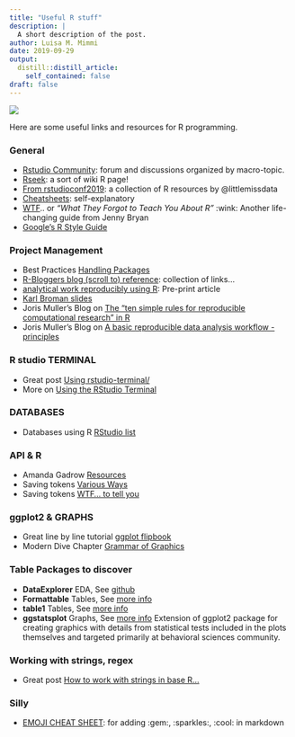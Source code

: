 ```yaml
---
title: "Useful R stuff"
description: |
  A short description of the post.
author: Luisa M. Mimmi
date: 2019-09-29
output:
  distill::distill_article:
    self_contained: false
draft: false
---
```


![](dilbertprogramming.png) 

<!-- <img src="Rcupcake.jpg" width="40%"> -->

Here are some useful links and resources for R programming. 




### General

+ [Rstudio Community](https://community.rstudio.com/): forum and discussions organized by macro-topic.
+ [Rseek](https://rseek.org/): a sort of wiki R page!
+ [From rstudioconf2019](https://www.littlemissdata.com/blog/rstudioconf2019): a collection of R resources by @littlemissdata
+ [Cheatsheets](https://www.rstudio.com/resources/cheatsheets/): self-explanatory
+ [WTF](https://whattheyforgot.org/).. or _"What They Forgot to Teach You About R"_ :wink: Another life-changing guide from Jenny Bryan 
+ [Google's R Style Guide](https://google.github.io/styleguide/Rguide.xml) 


### Project Management 

+ Best Practices [Handling Packages](https://blog.revolutionanalytics.com/2015/11/r-projects.html)
+ [R-Bloggers blog (scroll to) reference](https://www.r-bloggers.com/%F0%9F%93%81-project-oriented-workflow/): collection of links...
+ [analytical work reproducibly using R](https://peerj.com/preprints/3192.pdf): Pre-print article
+ [Karl Broman slides](http://kbroman.org/Tools4RR/assets/lectures/06_org_eda_withnotes.pdf)
+ Joris Muller's Blog on [The "ten simple rules for reproducible computational research" in R](http://blog.jom.link/ten_rules_reproductible_research.html)
+ Joris Muller's Blog on [A basic reproducible data analysis workflow - principles](http://blog.jom.link/reproducible_analysis_my_principles.html)



### R studio TERMINAL 

+ Great post [Using rstudio-terminal/](https://jozefhajnala.gitlab.io/r/r905-rstudio-terminal/)
+ More on [Using the RStudio Terminal](https://support.rstudio.com/hc/en-us/articles/115010737148-Using-the-RStudio-Terminal)

### DATABASES

+ Databases using R [RStudio list](https://db.rstudio.com/)

### API & R 

+ Amanda Gadrow [Resources](https://github.com/ajmcoqui/webAPIsR)
+ Saving tokens [Various Ways](https://blog.revolutionanalytics.com/2015/11/how-to-store-and-use-authentication-details-with-r.html)
+ Saving tokens [WTF... to tell you](https://whattheyforgot.org/r-startup.html#rprofile)

### ggplot2 & GRAPHS

+ Great line by line tutorial [ggplot flipbook](https://evamaerey.github.io/ggplot_flipbook/)
+ Modern Dive Chapter [Grammar of Graphics](https://moderndive.com/3-viz.html#grammarofgraphics)



### Table Packages to discover

+ **DataExplorer** EDA,  See [github](https://cran.r-project.org/web/packages/DataExplorer/vignettes/dataexplorer-intro.html)
+ **Formattable** Tables,  See [more info](https://www.littlemissdata.com/blog/prettytables)
+ **table1** Tables,  See [more info](https://cran.r-project.org/web/packages/table1/vignettes/table1-examples.html)
+ **ggstatsplot** Graphs, See [more info](https://github.com/IndrajeetPatil/ggstatsplot) 
Extension of ggplot2 package for creating graphics with details from statistical tests included in the plots themselves and targeted primarily at behavioral sciences community.



### Working with strings, regex

+ Great post [How to work with strings in base R...](https://jozefhajnala.gitlab.io/r/r007-string-manipulation/)



### Silly 

+ [EMOJI CHEAT SHEET](https://www.webfx.com/tools/emoji-cheat-sheet/): for adding :gem:, :sparkles:, :cool: in markdown 
